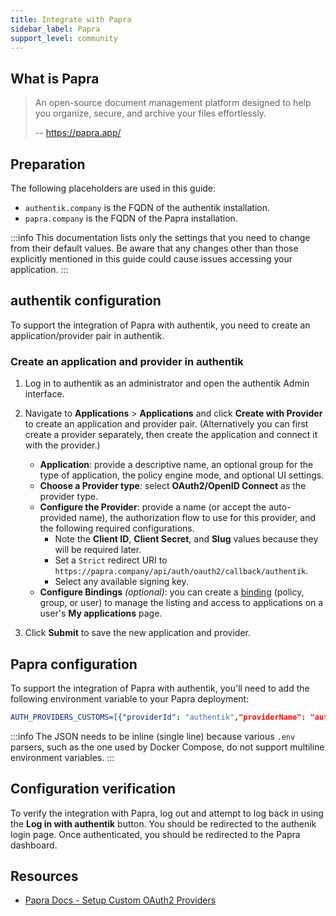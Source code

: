 ```yaml
---
title: Integrate with Papra
sidebar_label: Papra
support_level: community
---
```


## What is Papra

> An open-source document management platform designed to help you organize, secure, and archive your files effortlessly.
>
> -- https://papra.app/

## Preparation

The following placeholders are used in this guide:

- `authentik.company` is the FQDN of the authentik installation.
- `papra.company` is the FQDN of the Papra installation.

:::info
This documentation lists only the settings that you need to change from their default values. Be aware that any changes other than those explicitly mentioned in this guide could cause issues accessing your application.
:::

## authentik configuration

To support the integration of Papra with authentik, you need to create an application/provider pair in authentik.

### Create an application and provider in authentik

1. Log in to authentik as an administrator and open the authentik Admin interface.
2. Navigate to **Applications** > **Applications** and click **Create with Provider** to create an application and provider pair. (Alternatively you can first create a provider separately, then create the application and connect it with the provider.)
    - **Application**: provide a descriptive name, an optional group for the type of application, the policy engine mode, and optional UI settings.
    - **Choose a Provider type**: select **OAuth2/OpenID Connect** as the provider type.
    - **Configure the Provider**: provide a name (or accept the auto-provided name), the authorization flow to use for this provider, and the following required configurations.
        - Note the **Client ID**, **Client Secret**, and **Slug** values because they will be required later.
        - Set a `Strict` redirect URI to `https://papra.company/api/auth/oauth2/callback/authentik`.
        - Select any available signing key.
    - **Configure Bindings** _(optional)_: you can create a [binding](/docs/add-secure-apps/flows-stages/bindings/) (policy, group, or user) to manage the listing and access to applications on a user's **My applications** page.

3. Click **Submit** to save the new application and provider.

## Papra configuration

To support the integration of Papra with authentik, you'll need to add the following environment variable to your Papra deployment:

```yaml
AUTH_PROVIDERS_CUSTOMS=[{"providerId": "authentik","providerName": "authentik","providerIconUrl": "https://authentik.company/static/dist/assets/icons/icon.png","clientId": "<client_id>","clientSecret": "<client_secret>","type": "oidc","discoveryUrl": "https://authentik.company/application/o/<application_slug>/.well-known/openid-configuration","scopes": ["openid", "profile", "email"]}]
```

:::info
The JSON needs to be inline (single line) because various `.env` parsers, such as the one used by Docker Compose, do not support multiline environment variables.
:::

## Configuration verification

To verify the integration with Papra, log out and attempt to log back in using the **Log in with authentik** button. You should be redirected to the authenik login page. Once authenticated, you should be redirected to the Papra dashboard.

## Resources

- [Papra Docs - Setup Custom OAuth2 Providers](https://docs.papra.app/guides/setup-custom-oauth2-providers/)
